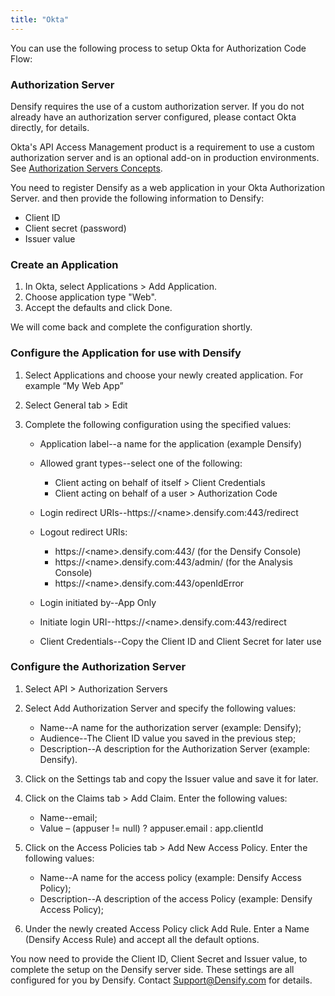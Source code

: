 ```yaml
---
title: "Okta"
---
```


You can use the following process to setup Okta for Authorization Code Flow:

### Authorization Server

Densify requires the use of a custom authorization server. If you do not already have an authorization server configured, please contact Okta directly, for details.

Okta's API Access Management product is a requirement to use a custom authorization server and is an optional add-on in production environments. See [Authorization Servers Concepts](https://developer.okta.com/docs/concepts/auth-servers/).

You need to register Densify as a web application in your Okta Authorization Server. and then provide the following information to Densify:

* Client ID
* Client secret (password)
* Issuer value

### Create an Application

1. In Okta, select Applications > Add Application.
2. Choose application type "Web".
3. Accept the defaults and click Done.

We will come back and complete the configuration shortly.

### Configure the Application for use with Densify

1. Select Applications and choose your newly created application. For example “My Web App”
2. Select General tab > Edit
3. Complete the following configuration using the specified values:

    * Application label--a name for the application (example Densify)
    * Allowed grant types--select one of the following:

        * Client acting on behalf of itself > Client Credentials
        * Client acting on behalf of a user > Authorization Code

    * Login redirect URIs--https://\<name>.densify.com:443/redirect
    * Logout redirect URIs:

        * https://\<name>.densify.com:443/ (for the Densify Console)
        * https://\<name>.densify.com:443/admin/ (for the Analysis Console)
        * https://\<name>.densify.com:443/openIdError

    * Login initiated by--App Only
    * Initiate login URI--https://\<name>.densify.com:443/redirect
    * Client Credentials--Copy the Client ID and Client Secret for later use

### Configure the Authorization Server

1. Select API > Authorization Servers
2. Select Add Authorization Server and specify the following values:

    * Name--A name for the authorization server (example: Densify);
    * Audience--The Client ID value you saved in the previous step;
    * Description--A description for the Authorization Server (example: Densify).

3. Click on the Settings tab and copy the Issuer value and save it for later.
4. Click on the Claims tab > Add Claim. Enter the following values:

    * Name--email;
    * Value – (appuser != null) ? appuser.email : app.clientId

5. Click on the Access Policies tab > Add New Access Policy. Enter the following values:

    * Name--A name for the access policy (example: Densify Access Policy);
    * Description--A description of the access Policy (example: Densify Access Policy);

6. Under the newly created Access Policy click Add Rule. Enter a Name (Densify Access Rule) and accept all the default options.

You now need to provide the Client ID, Client Secret and Issuer value, to complete the setup on the Densify server side. These settings are all configured for you by Densify. Contact [Support@Densify.com](mailto:Support@Densify.com) for details.

